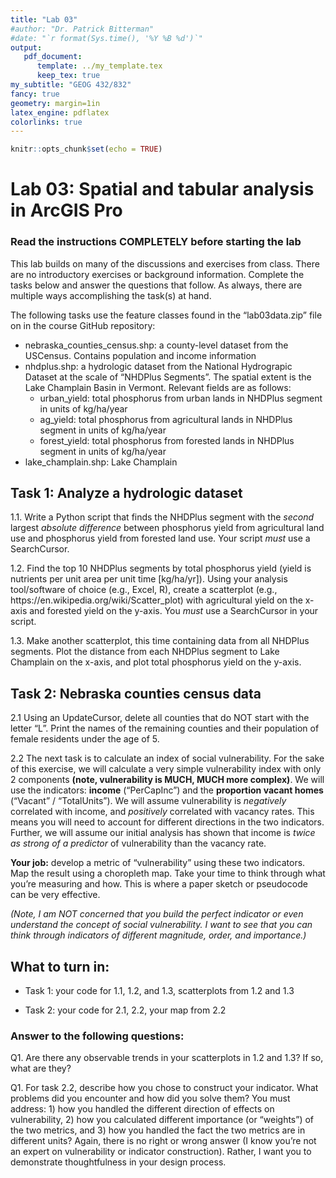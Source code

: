 ```yaml
---
title: "Lab 03"
#author: "Dr. Patrick Bitterman"
#date: "`r format(Sys.time(), '%Y %B %d')`"
output: 
   pdf_document: 
      template: ../my_template.tex
      keep_tex: true
my_subtitle: "GEOG 432/832"
fancy: true
geometry: margin=1in
latex_engine: pdflatex
colorlinks: true
---
```


```r
knitr::opts_chunk$set(echo = TRUE)
```

# Lab 03: Spatial and tabular analysis in ArcGIS Pro

### Read the instructions COMPLETELY before starting the lab

This lab builds on many of the discussions and exercises from class. There are no introductory exercises or background information. Complete the tasks below and answer the questions that follow. As always, there are multiple ways accomplishing the task(s) at hand.

The following tasks use the feature classes found in the "lab03data.zip" file on in the course GitHub repository:

* nebraska_counties_census.shp: a county-level dataset from the USCensus. Contains population and income information
* nhdplus.shp: a hydrologic dataset from the National Hydrograpic Dataset at the scale of "NHDPlus Segments". The spatial extent is the Lake Champlain Basin in Vermont. Relevant fields are as follows:
  * urban_yield: total phosphorus from urban lands in NHDPlus segment in units of kg/ha/year
  * ag_yield: total phosphorus from agricultural lands in NHDPlus segment in units of kg/ha/year
  * forest_yield: total phosphorus from forested lands in NHDPlus segment in units of kg/ha/year
* lake_champlain.shp: Lake Champlain


## Task 1: Analyze a hydrologic dataset

1.1. Write a Python script that finds the NHDPlus segment with the *second* largest *absolute difference* between phosphorus yield from agricultural land use and phosphorus yield from forested land use. Your script *must* use a SearchCursor.

1.2. Find the top 10 NHDPlus segments by total phosphorus yield (yield is nutrients per unit area per unit time [kg/ha/yr]). Using your analysis tool/software of choice (e.g., Excel, R), create a scatterplot (e.g., https://en.wikipedia.org/wiki/Scatter_plot) with agricultural yield on the x-axis and forested yield on the y-axis. You *must* use a SearchCursor in your script.

1.3. Make another scatterplot, this time containing data from all NHDPlus segments. Plot the distance from each NHDPlus segment to Lake Champlain on the x-axis, and plot total phosphorus yield on the y-axis.


## Task 2: Nebraska counties census data

2.1 Using an UpdateCursor, delete all counties that do NOT start with the letter "L". Print the names of the remaining counties and their population of female residents under the age of 5.

2.2 The next task is to calculate an index of social vulnerability. For the sake of this exercise, we will calculate a very simple vulnerability index with only 2 components **(note, vulnerability is MUCH, MUCH more complex)**. We will use the indicators: **income** ("PerCapInc") and the **proportion vacant homes** ("Vacant" / "TotalUnits"). We will assume vulnerability is *negatively* correlated with income, and *positively* correlated with vacancy rates. This means you will need to account for different directions in the two indicators. Further, we will assume our initial analysis has shown that income is *twice as strong of a predictor* of vulnerability than the vacancy rate. 

**Your job:** develop a metric of "vulnerability" using these two indicators. Map the result using a choropleth map. Take your time to think through what you're measuring and how. This is where a paper sketch or pseudocode can be very effective.

*(Note, I am NOT concerned that you build the perfect indicator or even understand the concept of social vulnerability. I want to see that you can think through indicators of different magnitude, order, and importance.)*

\newpage
## What to turn in:

- Task 1: your code for 1.1, 1.2, and 1.3, scatterplots from 1.2 and 1.3

- Task 2: your code for 2.1, 2.2, your map from 2.2

### Answer to the following questions:

Q1. Are there any observable trends in your scatterplots in 1.2 and 1.3? If so, what are they?

Q1. For task 2.2, describe how you chose to construct your indicator. What problems did you encounter and how did you solve them? You must address: 1) how you handled the different direction of effects on vulnerability, 2) how you calculated different importance (or "weights") of the two metrics, and 3) how you handled the fact the two metrics are in different units? Again, there is no right or wrong answer (I know you're not an expert on vulnerability or indicator construction). Rather, I want you to demonstrate thoughtfulness in your design process.

